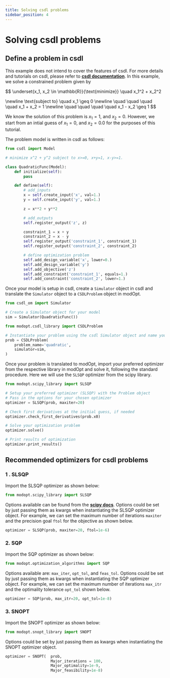 ```yaml
---
title: Solving csdl problems
sidebar_position: 4
---
```


# Solving csdl problems

## Define a problem in csdl

This example does not intend to cover the features of csdl.
For more details and tutorials on csdl, please refer to **[csdl documentation](https://lsdolab.github.io/csdl/)**.
In this example, we solve a constrained problem given by

$$
\underset{x_1, x_2 \in \mathbb{R}}{\text{minimize}} \quad x_1^2 + x_2^2

\newline
\text{subject to} \quad x_1 \geq 0
\newline
\quad \quad \quad \quad x_1 + x_2 = 1
\newline
\quad \quad \quad \quad x_1 - x_2 \geq 1
$$

We know the solution of this problem is $x_1=1$, and $x_2=0$.
However, we start from an intial guess of $x_1=0$, and $x_2=0.0$ for the purposes of this tutorial.

The problem model is written in csdl as follows:

```py
from csdl import Model

# minimize x^2 + y^2 subject to x>=0, x+y=1, x-y>=1.

class QuadraticFunc(Model):
    def initialize(self):
        pass

    def define(self):
        # add_inputs
        x = self.create_input('x', val=1.)
        y = self.create_input('y', val=1.)

        z = x**2 + y**2

        # add_outputs
        self.register_output('z', z)

        constraint_1 = x + y
        constraint_2 = x - y
        self.register_output('constraint_1', constraint_1)
        self.register_output('constraint_2', constraint_2)

        # define optimization problem
        self.add_design_variable('x', lower=0.)
        self.add_design_variable('y')
        self.add_objective('z')
        self.add_constraint('constraint_1', equals=1.)
        self.add_constraint('constraint_2', lower=1.)
```

Once your model is setup in csdl, create a `Simulator` object in csdl and 
translate the `Simulator` object to a `CSDLProblem` object in modOpt.

```py
from csdl_om import Simulator

# Create a Simulator object for your model
sim = Simulator(QuadraticFunc())

from modopt.csdl_library import CSDLProblem

# Instantiate your problem using the csdl Simulator object and name your problem
prob = CSDLProblem(
    problem_name='quadratic',
    simulator=sim,
)
```

Once your problem is translated to modOpt, import your preferred optimizer from
the respective library in modOpt and solve it, following the standard procedure.
Here we will use the `SLSQP` optimizer from the scipy library.

```py
from modopt.scipy_library import SLSQP

# Setup your preferred optimizer (SLSQP) with the Problem object 
# Pass in the options for your chosen optimizer
optimizer = SLSQP(prob, maxiter=20)

# Check first derivatives at the initial guess, if needed
optimizer.check_first_derivatives(prob.x0)

# Solve your optimization problem
optimizer.solve()

# Print results of optimization
optimizer.print_results()
```


## Recommended optimizers for csdl problems

### 1 . SLSQP

Import the SLSQP optimizer as shown below:

```py
from modopt.scipy_library import SLSQP
```

Options available can be found from the 
**[scipy docs](https://docs.scipy.org/doc/scipy/reference/optimize.minimize-slsqp.html#optimize-minimize-slsqp)**.
Options could be set by just passing them as kwargs when 
instantiating the SLSQP optimizer object.
For example, we can set the maximum number of iterations `maxiter` 
and the precision goal `ftol` for the objective as shown below.

```py
optimizer = SLSQP(prob, maxiter=20, ftol=1e-6)
```

### 2. SQP

Import the SQP optimizer as shown below:

```py
from modopt.optimization_algorithms import SQP
```
Options available are: `max_iter`, `opt_tol`, and `feas_tol`.
Options could be set by just passing them as kwargs when 
instantiating the SQP optimizer object.
For example, we can set the maximum number of iterations `max_itr` 
and the optimality tolerance `opt_tol` shown below.

```py
optimizer = SQP(prob, max_itr=20, opt_tol=1e-8)
```


### 3. SNOPT

Import the SNOPT optimizer as shown below:

```py
from modopt.snopt_library import SNOPT
```
Options could be set by just passing them as kwargs when 
instantiating the SNOPT optimizer object.

```py
optimizer = SNOPT(  prob, 
                    Major_iterations = 100, 
                    Major_optimality=1e-9, 
                    Major_feasibility=1e-8)
```

